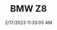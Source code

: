 ---
width: 5726
height: 3817
title: BMW Z8
description: Gauge cluster of a 2002 BMW Z8 in Blanco, TX.
date: 2/17/2023 11:33:05 AM
cameraMake: Sony
cameraModel: ILCE-7M3
lens: 24-70mm F2.8 DG DN | Art 019
settingsfStop: f/2.8
settingsISO: ISO 3200
settingsShutter: 1/30
settingsFocalLength: 70 mm
---